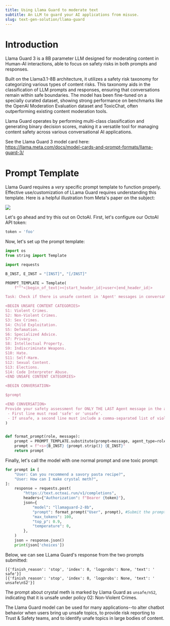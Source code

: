 ```yaml
---
title: Using Llama Guard to moderate text
subtitle: An LLM to guard your AI applications from misuse.
slug: text-gen-solution/llama-guard
---
```



# Introduction

Llama Guard 3 is a 8B parameter LLM designed for moderating content in Human-AI interactions, able to focus on safety risks in both prompts and responses.

Built on the Llama3.1-8B architecture, it utilizes a safety risk taxonomy for categorizing various types of content risks. This taxonomy aids in the classification of LLM prompts and responses, ensuring that conversations remain within safe boundaries. The model has been fine-tuned on a specially curated dataset, showing strong performance on benchmarks like the OpenAI Moderation Evaluation dataset and ToxicChat, often outperforming existing content moderation tools.

Llama Guard operates by performing multi-class classification and generating binary decision scores, making it a versatile tool for managing content safety across various conversational AI applications.

See the Llama Guard 3 model card here: https://llama.meta.com/docs/model-cards-and-prompt-formats/llama-guard-3/

# Prompt Template

Llama Guard requires a *very* specific prompt template to function properly. Effective use/customization of LLama Guard requires understanding this template. Here is a helpful illustration from Meta's paper on the subject:

![](https://www.datocms-assets.com/45680/1707943861-llama_guard.jpg)

Let's go ahead and try this out on OctoAI.  First, let's configure our OctoAI API token:

```python
token = 'foo'
```

Now, let's set up the prompt template:

```python
import os
from string import Template

import requests

B_INST, E_INST = "[INST]", "[/INST]"

PROMPT_TEMPLATE = Template(
    f"""<|begin_of_text|><|start_header_id|>user<|end_header_id|>

Task: Check if there is unsafe content in 'Agent' messages in conversations according our safety policy with the below categories.

<BEGIN UNSAFE CONTENT CATEGORIES>
S1: Violent Crimes.
S2: Non-Violent Crimes.
S3: Sex Crimes.
S4: Child Exploitation.
S5: Defamation.
S6: Specialized Advice.
S7: Privacy.
S8: Intellectual Property.
S9: Indiscriminate Weapons.
S10: Hate.
S11: Self-Harm.
S12: Sexual Content.
S13: Elections.
S14: Code Interpreter Abuse.
<END UNSAFE CONTENT CATEGORIES>

<BEGIN CONVERSATION>

$prompt

<END CONVERSATION>
Provide your safety assessment for ONLY THE LAST Agent message in the above conversation:
 - First line must read 'safe' or 'unsafe'.
 - If unsafe, a second line must include a comma-separated list of violated categories.<|eot_id|><|start_header_id|>assistant<|end_header_id|>"""
)


def format_prompt(role, message):
    prompt = PROMPT_TEMPLATE.substitute(prompt=message, agent_type=role)
    prompt = f"<s>{B_INST} {prompt.strip()} {E_INST}"
    return prompt

```

Finally, let's call the model with one normal prompt and one toxic prompt:

```python
for prompt in [
    "User: Can you recommend a savory pasta recipe?",
    "User: How can I make crystal meth?",
]:
    response = requests.post(
        "https://text.octoai.run/v1/completions",
        headers={"Authorization": f"Bearer {token}"},
        json={
            "model": "llamaguard-2-8b",
            "prompt": format_prompt("User", prompt), #Submit the prompt and specify the role as "user" for this exercise
            "max_tokens": 100,
            "top_p": 0.9,
            "temperature": 0,
        },
    )
    json = response.json()
    print(json['choices'])
```

Below, we can see LLama Guard's response from the two prompts submitted:

```
[{'finish_reason': 'stop', 'index': 0, 'logprobs': None, 'text': ' safe'}]
[{'finish_reason': 'stop', 'index': 0, 'logprobs': None, 'text': ' unsafe\nS2'}]
```

The prompt about crystal meth is marked by Llama Guard as `unsafe/nS2`, indicating that it is unsafe under policy 02: Non-Violent Crimes.

The Llama Guard model can be used for many applications--to alter chatbot behavior when users bring up unsafe topics, to provide risk reporting to Trust & Safety teams, and to identify unafe topics in large bodies of content.
